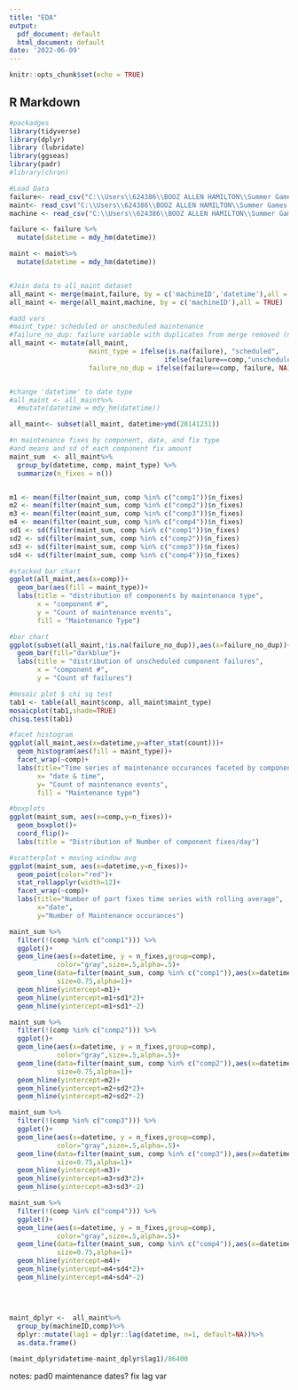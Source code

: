 ---
title: "EDA"
output:
  pdf_document: default
  html_document: default
date: '2022-06-09'
---

```{r setup, include=FALSE}
knitr::opts_chunk$set(echo = TRUE)
```

## R Markdown


```{r}
#packadges
library(tidyverse)
library(dplyr)
library (lubridate)
library(ggseas)
library(padr)
#library(chron)
```

```{r}
#Load Data
failure<- read_csv("C:\\Users\\624386\\BOOZ ALLEN HAMILTON\\Summer Games 2022 - Documents\\Raw Data\\PdM_failures.csv")
maint<- read_csv("C:\\Users\\624386\\BOOZ ALLEN HAMILTON\\Summer Games 2022 - Documents\\Raw Data\\PdM_maint.csv")
machine <- read_csv("C:\\Users\\624386\\BOOZ ALLEN HAMILTON\\Summer Games 2022 - Documents\\Raw Data\\PdM_machines.csv")

failure <- failure %>%
  mutate(datetime = mdy_hm(datetime))

maint <- maint%>%
  mutate(datetime = mdy_hm(datetime))


#Join data to all_maint dataset
all_maint <- merge(maint,failure, by = c('machineID','datetime'),all = TRUE)
all_maint <- merge(all_maint,machine, by = c('machineID'),all = TRUE)

#add vars
#maint_type: scheduled or unscheduled maintenance
#failure_no_dup: failure variable with duplicates from merge removed (need to find a better way to merge)
all_maint <- mutate(all_maint,
                    maint_type = ifelse(is.na(failure), "scheduled", 
                                       ifelse(failure==comp,"unscheduled","scheduled")),
                    failure_no_dup = ifelse(failure==comp, failure, NA))


#change 'datetime' to date type
#all_maint <- all_maint%>%
  #mutate(datetime = mdy_hm(datetime))
```
```{r}
all_maint<- subset(all_maint, datetime>ymd(20141231)) 
```

```{r}
#n maintenance fixes by component, date, and fix type 
#and means and sd of each component fix amount
maint_sum  <- all_maint%>%
  group_by(datetime, comp, maint_type) %>%
  summarize(n_fixes = n())


m1 <- mean(filter(maint_sum, comp %in% c("comp1"))$n_fixes)
m2 <- mean(filter(maint_sum, comp %in% c("comp2"))$n_fixes)
m3 <- mean(filter(maint_sum, comp %in% c("comp3"))$n_fixes)
m4 <- mean(filter(maint_sum, comp %in% c("comp4"))$n_fixes)
sd1 <- sd(filter(maint_sum, comp %in% c("comp1"))$n_fixes)
sd2 <- sd(filter(maint_sum, comp %in% c("comp2"))$n_fixes)
sd3 <- sd(filter(maint_sum, comp %in% c("comp3"))$n_fixes)
sd4 <- sd(filter(maint_sum, comp %in% c("comp4"))$n_fixes)

```

```{r}
#stacked bar chart
ggplot(all_maint,aes(x=comp))+
  geom_bar(aes(fill = maint_type))+
  labs(title = "distribution of components by maintenance type",
       x = "component #",
       y = "Count of maintenance events",
       fill = "Maintenance Type")

#bar chart
ggplot(subset(all_maint,!is.na(failure_no_dup)),aes(x=failure_no_dup))+
  geom_bar(fill="darkblue")+
  labs(title = "distribution of unscheduled component failures",
       x = "component #",
       y = "Count of failures")
```

```{r}
#mosaic plot $ chi sq test
tab1 <- table(all_maint$comp, all_maint$maint_type)
mosaicplot(tab1,shade=TRUE)
chisq.test(tab1)
```

```{r}

#facet histogram
ggplot(all_maint,aes(x=datetime,y=after_stat(count)))+
  geom_histogram(aes(fill = maint_type))+
  facet_wrap(~comp)+
  labs(title="Time series of maintenance occurances faceted by component type",
       x= "date & time",
       y= "Count of maintenance events",
       fill = "Maintenance type")

#boxplots
ggplot(maint_sum, aes(x=comp,y=n_fixes))+
  geom_boxplot()+
  coord_flip()+
  labs(title = "Distribution of Number of component fixes/day")

#scatterplot + moving window avg
ggplot(maint_sum, aes(x=datetime,y=n_fixes))+
  geom_point(color="red")+
  stat_rollapplyr(width=12)+
  facet_wrap(~comp)+
  labs(title="Number of part fixes time series with rolling average",
       x="date",
       y="Number of Maintenance occurances")
```

```{r}
maint_sum %>%
  filter(!(comp %in% c("comp1"))) %>%
  ggplot()+
  geom_line(aes(x=datetime, y = n_fixes,group=comp),
            color="gray",size=.5,alpha=.5)+
  geom_line(data=filter(maint_sum, comp %in% c("comp1")),aes(x=datetime,y= n_fixes,color = comp),
            size=0.75,alpha=1)+
  geom_hline(yintercept=m1)+
  geom_hline(yintercept=m1+sd1*2)+
  geom_hline(yintercept=m1+sd1*-2)

maint_sum %>%
  filter(!(comp %in% c("comp2"))) %>%
  ggplot()+
  geom_line(aes(x=datetime, y = n_fixes,group=comp),
            color="gray",size=.5,alpha=.5)+
  geom_line(data=filter(maint_sum, comp %in% c("comp2")),aes(x=datetime,y= n_fixes,color = comp),
            size=0.75,alpha=1)+
  geom_hline(yintercept=m2)+
  geom_hline(yintercept=m2+sd2*2)+
  geom_hline(yintercept=m2+sd2*-2)

maint_sum %>%
  filter(!(comp %in% c("comp3"))) %>%
  ggplot()+
  geom_line(aes(x=datetime, y = n_fixes,group=comp),
            color="gray",size=.5,alpha=.5)+
  geom_line(data=filter(maint_sum, comp %in% c("comp3")),aes(x=datetime,y= n_fixes,color = comp),
            size=0.75,alpha=1)+
  geom_hline(yintercept=m3)+
  geom_hline(yintercept=m3+sd3*2)+
  geom_hline(yintercept=m3+sd3*-2)

maint_sum %>%
  filter(!(comp %in% c("comp4"))) %>%
  ggplot()+
  geom_line(aes(x=datetime, y = n_fixes,group=comp),
            color="gray",size=.5,alpha=.5)+
  geom_line(data=filter(maint_sum, comp %in% c("comp4")),aes(x=datetime,y= n_fixes,color = comp),
            size=0.75,alpha=1)+
  geom_hline(yintercept=m4)+
  geom_hline(yintercept=m4+sd4*2)+
  geom_hline(yintercept=m4+sd4*-2)
  
  
  

```
```{r}

maint_dplyr <-  all_maint%>%
  group_by(machineID,comp)%>%
  dplyr::mutate(lag1 = dplyr::lag(datetime, n=1, default=NA))%>%
  as.data.frame()

(maint_dplyr$datetime-maint_dplyr$lag1)/86400
```

notes:
pad0 maintenance dates?
fix lag var















